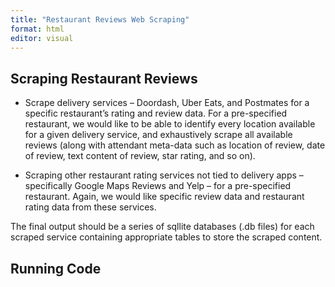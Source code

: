 ```yaml
---
title: "Restaurant Reviews Web Scraping"
format: html
editor: visual
---
```


## Scraping Restaurant Reviews

-   Scrape delivery services -- Doordash, Uber Eats, and Postmates for a specific restaurant's rating and review data. For a pre-specified restaurant, we would like to be able to identify every location available for a given delivery service, and exhaustively scrape all available reviews (along with attendant meta-data such as location of review, date of review, text content of review, star rating, and so on).

-   Scraping other restaurant rating services not tied to delivery apps -- specifically Google Maps Reviews and Yelp -- for a pre-specified restaurant. Again, we would like specific review data and restaurant rating data from these services.

The final output should be a series of sqllite databases (.db files) for each scraped service containing appropriate tables to store the scraped content.

## Running Code

```r

```
